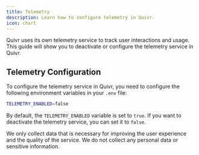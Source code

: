 ```yaml
---
title: Telemetry
description: Learn how to configure telemetry in Quivr.
icon: chart
---
```


Quivr uses its own telemetry service to track user interactions and usage. This guide will show you to deactivate or configure the telemetry service in Quivr.

## Telemetry Configuration

To configure the telemetry service in Quivr, you need to configure the following environment variables in your `.env` file:

```bash
TELEMETRY_ENABLED=false
```

By default, the `TELEMETRY_ENABLED` variable is set to `true`. If you want to deactivate the telemetry service, you can set it to `false`.

We only collect data that is necessary for improving the user experience and the quality of the service. We do not collect any personal data or sensitive information.


